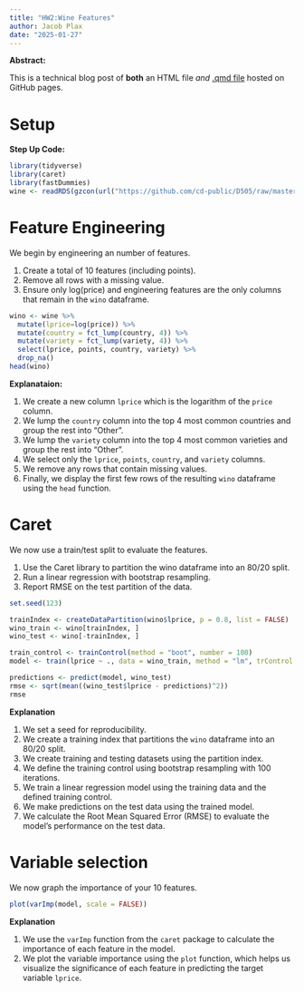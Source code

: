 ```yaml
---
title: "HW2:Wine Features"
author: Jacob Plax
date: "2025-01-27"
---
```




**Abstract:**

This is a technical blog post of **both** an HTML file *and* [.qmd file](src/wine_features.qmd) hosted on GitHub pages.

# Setup



**Step Up Code:**
```r
library(tidyverse)
library(caret)
library(fastDummies)
wine <- readRDS(gzcon(url("https://github.com/cd-public/D505/raw/master/dat/wine.rds")))
```




# Feature Engineering

We begin by engineering an number of features.

1. Create a total of 10 features (including points). 
2. Remove all rows with a missing value. 
3. Ensure only log(price) and engineering features are the only columns that remain in the `wino` dataframe.

```r
wino <- wine %>% 
  mutate(lprice=log(price)) %>%
  mutate(country = fct_lump(country, 4)) %>%    
  mutate(variety = fct_lump(variety, 4)) %>%                
  select(lprice, points, country, variety) %>%
  drop_na()
head(wino)
```


**Explanataion:**

1. We create a new column `lprice` which is the logarithm of the `price` column.
2. We lump the `country` column into the top 4 most common countries and group the rest into "Other".
3. We lump the `variety` column into the top 4 most common varieties and group the rest into "Other".
4. We select only the `lprice`, `points`, `country`, and `variety` columns.
5. We remove any rows that contain missing values.
6. Finally, we display the first few rows of the resulting `wino` dataframe using the `head` function.


# Caret

We now use a train/test split to evaluate the features.

1. Use the Caret library to partition the wino dataframe into an 80/20 split. 
2. Run a linear regression with bootstrap resampling. 
3. Report RMSE on the test partition of the data.

```r
set.seed(123)

trainIndex <- createDataPartition(wino$lprice, p = 0.8, list = FALSE)
wino_train <- wino[trainIndex, ]
wino_test <- wino[-trainIndex, ]

train_control <- trainControl(method = "boot", number = 100)
model <- train(lprice ~ ., data = wino_train, method = "lm", trControl = train_control)

predictions <- predict(model, wino_test)
rmse <- sqrt(mean((wino_test$lprice - predictions)^2))
rmse

```

**Explanation**

1. We set a seed for reproducibility.
2. We create a training index that partitions the `wino` dataframe into an 80/20 split.
3. We create training and testing datasets using the partition index.
4. We define the training control using bootstrap resampling with 100 iterations.
5. We train a linear regression model using the training data and the defined training control.
6. We make predictions on the test data using the trained model.
7. We calculate the Root Mean Squared Error (RMSE) to evaluate the model's performance on the test data.


# Variable selection

We now graph the importance of your 10 features.

```r
plot(varImp(model, scale = FALSE))
```

**Explanation**

1. We use the `varImp` function from the `caret` package to calculate the importance of each feature in the model.
2. We plot the variable importance using the `plot` function, which helps us visualize the significance of each feature in predicting the target variable `lprice`.
